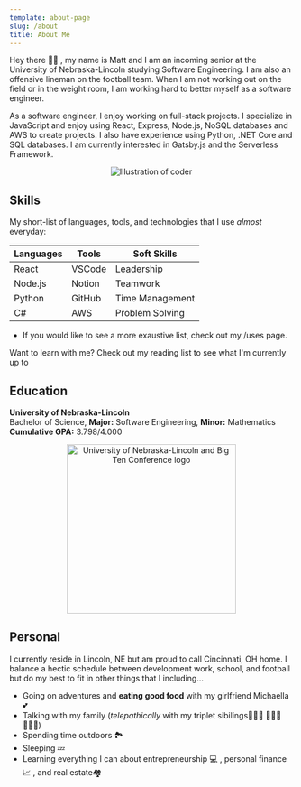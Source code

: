 ```yaml
---
template: about-page
slug: /about
title: About Me
---
```



Hey there 👋🏻 , my name is Matt and I am an incoming senior at the University of Nebraska-Lincoln studying Software Engineering. I am also an offensive lineman on the football team. When I am not working out on the field or in the weight room, I am working hard to better myself as a software engineer.

As a software engineer, I enjoy working on full-stack projects. I specialize in JavaScript and enjoy using React, Express, Node.js, NoSQL databases and AWS to create projects. I also have experience using Python, .NET Core and SQL databases. I am currently interested in Gatsby.js and the Serverless Framework.

<p align="center">
  <img src="./assets/coding.svg" alt="Illustration of coder" />
</p>

## Skills

My short-list of languages, tools, and technologies that I use _almost_ everyday:

<table className="skills-table">
  <thead>
    <tr>
      <th>Languages</th>
      <th>Tools</th>
      <th>Soft Skills</th>
    </tr>
  </thead>
  <tbody>
    <tr>
      <td>React</td>
      <td>VSCode</td>
      <td>Leadership</td>
    </tr>
    <tr>
      <td>Node.js</td>
      <td>Notion</td>
      <td>Teamwork</td>
    </tr>
    <tr>
      <td>Python</td>
      <td>GitHub</td>
      <td>Time Management</td>
    </tr>
    <tr>
      <td>C#</td>
      <td>AWS</td>
      <td>Problem Solving</td>
    </tr>
  </tbody>
</table>

- If you would like to see a more exaustive list, check out my <Link to="/uses">/uses</Link> page.

Want to learn with me? Check out my <Link to="/reading-list">reading list</Link> to see what I'm currently up to

## Education

**University of Nebraska-Lincoln**<br/>
Bachelor of Science, **Major:** Software Engineering, **Minor:** Mathematics<br/>
**Cumulative GPA:** 3.798/4.000

<p align="center">
  <img
    src="./assets/nebraska.svg"
    alt="University of Nebraska-Lincoln and Big Ten Conference logo"
    width="300px"
  />
</p>

## Personal

I currently reside in Lincoln, NE but am proud to call Cincinnati, OH home. I balance a hectic schedule between development work, school, and football but do my best to fit in other things that I <span className="icon" style="color: red;"><RiHeart2Line /></span> including...

- Going on adventures and **eating good food** with my girlfriend Michaella <span role="img" aria-label="hearts">💕</span>
- Talking with my family (_telepathically_ with my triplet sibilings<span role="img" aria-label="triplets">👨🏼‍💻 👨🏼‍💼 👩🏼‍🔬</span>)
- Spending time outdoors <span role="img" aria-label="outdoors">🏞</span>
- Sleeping <span role="img" aria-label="sleeping">💤</span>
- Learning everything I can about entrepreneurship <span role="img" aria-label="computer">💻</span> , personal finance<span role="img" aria-label="stock chart">📈</span> , and real estate<span role="img" aria-label="houses">🏘</span>
